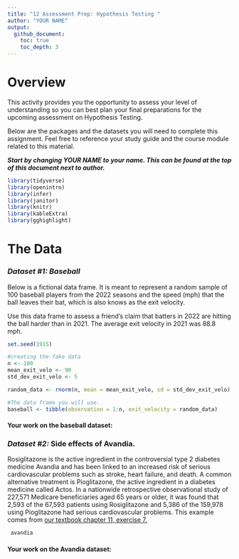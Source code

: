 ```yaml
---
title: "12 Assessment Prep: Hypothesis Testing "
author: "YOUR NAME"
output: 
  github_document:
    toc: true
    toc_depth: 3
---
```


# Overview

This activity provides you the opportunity to assess your level of understanding so you can best plan your final preparations for the upcoming assessment on Hypothesis Testing.

Below are the packages and the datasets you will need to complete this assignment. Feel free to reference your study guide and the course module related to this material.

***Start by changing YOUR NAME to your name. This can be found at the top of this document next to author.***

```r
library(tidyverse)
library(openintro)
library(infer)
library(janitor)
library(knitr)
library(kableExtra)
library(gghighlight)
```

# The Data

### ***Dataset #1: Baseball*** 

Below is a fictional data frame. It is meant to represent a random sample of 100 baseball players from the 2022 seasons and the speed (mph) that the ball leaves their bat, which is also knows as the exit velocity.

Use this data frame to assess a friend's claim that batters in 2022 are hitting the ball harder than in 2021. The average exit velocity in 2021 was 88.8 mph.

```r
set.seed(1915)

#creating the fake data
n <- 100
mean_exit_velo <- 90
std_dev_exit_velo <- 5

random_data <- rnorm(n, mean = mean_exit_velo, sd = std_dev_exit_velo)

#The data frame you will use.
baseball <- tibble(observation = 1:n, exit_velocity = random_data)

```

#### Your work on the baseball dataset:

### ***Dataset #2:*** **Side effects of Avandia.** 

Rosiglitazone is the active ingredient in the controversial type 2 diabetes medicine Avandia and has been linked to an increased risk of serious cardiovascular problems such as stroke, heart failure, and death. A common alternative treatment is Pioglitazone, the active ingredient in a diabetes medicine called Actos. In a nationwide retrospective observational study of 227,571 Medicare beneficiaries aged 65 years or older, it was found that 2,593 of the 67,593 patients using Rosiglitazone and 5,386 of the 159,978 using Pioglitazone had serious cardiovascular problems. This example comes from [our textbook chapter 11, exercise 7.](https://openintro-ims.netlify.app/foundations-randomization.html#chp11-exercises)

```r
 avandia
```

#### Your work on the Avandia dataset:
